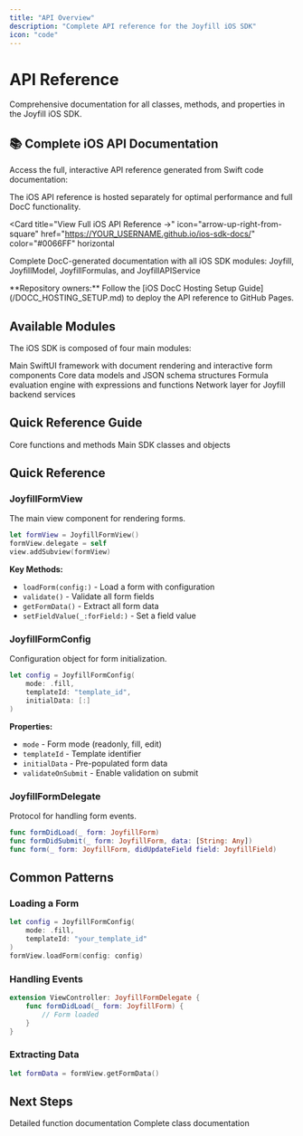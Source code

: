 ```yaml
---
title: "API Overview"
description: "Complete API reference for the Joyfill iOS SDK"
icon: "code"
---
```


# API Reference

Comprehensive documentation for all classes, methods, and properties in the Joyfill iOS SDK.

## 📚 Complete iOS API Documentation

Access the full, interactive API reference generated from Swift code documentation:

<Note>
The iOS API reference is hosted separately for optimal performance and full DocC functionality.
</Note>

<Card 
  title="View Full iOS API Reference →" 
  icon="arrow-up-right-from-square"
  href="https://YOUR_USERNAME.github.io/ios-sdk-docs/"
  color="#0066FF"
  horizontal
>
  Complete DocC-generated documentation with all iOS SDK modules: Joyfill, JoyfillModel, JoyfillFormulas, and JoyfillAPIService
</Card>

<Tip>
**Repository owners:** Follow the [iOS DocC Hosting Setup Guide](/DOCC_HOSTING_SETUP.md) to deploy the API reference to GitHub Pages.
</Tip>

## Available Modules

The iOS SDK is composed of four main modules:

<CardGroup cols={2}>
  <Card 
    title="Joyfill (UI Library)" 
    icon="mobile-screen"
    href="https://YOUR_USERNAME.github.io/ios-sdk-docs/Joyfill/documentation/joyfill/"
  >
    Main SwiftUI framework with document rendering and interactive form components
  </Card>
  <Card 
    title="JoyfillModel" 
    icon="database"
    href="https://YOUR_USERNAME.github.io/ios-sdk-docs/JoyfillModel/documentation/joyfillmodel/"
  >
    Core data models and JSON schema structures
  </Card>
  <Card 
    title="JoyfillFormulas" 
    icon="calculator"
    href="https://YOUR_USERNAME.github.io/ios-sdk-docs/JoyfillFormulas/documentation/joyfillformulas/"
  >
    Formula evaluation engine with expressions and functions
  </Card>
  <Card 
    title="JoyfillAPIService" 
    icon="cloud"
    href="https://YOUR_USERNAME.github.io/ios-sdk-docs/JoyfillAPIService/documentation/joyfillapiservice/"
  >
    Network layer for Joyfill backend services
  </Card>
</CardGroup>

## Quick Reference Guide

<CardGroup cols={2}>
  <Card title="Functions" icon="function" href="/ios/api-reference/functions">
    Core functions and methods
  </Card>
  <Card title="Classes" icon="box" href="/ios/api-reference/classes">
    Main SDK classes and objects
  </Card>
</CardGroup>

## Quick Reference

### JoyfillFormView

The main view component for rendering forms.

```swift
let formView = JoyfillFormView()
formView.delegate = self
view.addSubview(formView)
```

**Key Methods:**
- `loadForm(config:)` - Load a form with configuration
- `validate()` - Validate all form fields
- `getFormData()` - Extract all form data
- `setFieldValue(_:forField:)` - Set a field value

### JoyfillFormConfig

Configuration object for form initialization.

```swift
let config = JoyfillFormConfig(
    mode: .fill,
    templateId: "template_id",
    initialData: [:]
)
```

**Properties:**
- `mode` - Form mode (readonly, fill, edit)
- `templateId` - Template identifier
- `initialData` - Pre-populated form data
- `validateOnSubmit` - Enable validation on submit

### JoyfillFormDelegate

Protocol for handling form events.

```swift
func formDidLoad(_ form: JoyfillForm)
func formDidSubmit(_ form: JoyfillForm, data: [String: Any])
func form(_ form: JoyfillForm, didUpdateField field: JoyfillField)
```

## Common Patterns

### Loading a Form

```swift
let config = JoyfillFormConfig(
    mode: .fill,
    templateId: "your_template_id"
)
formView.loadForm(config: config)
```

### Handling Events

```swift
extension ViewController: JoyfillFormDelegate {
    func formDidLoad(_ form: JoyfillForm) {
        // Form loaded
    }
}
```

### Extracting Data

```swift
let formData = formView.getFormData()
```

## Next Steps

<CardGroup cols={2}>
  <Card title="Functions Reference" icon="function" href="/ios/api-reference/functions">
    Detailed function documentation
  </Card>
  <Card title="Classes Reference" icon="box" href="/ios/api-reference/classes">
    Complete class documentation
  </Card>
</CardGroup>

